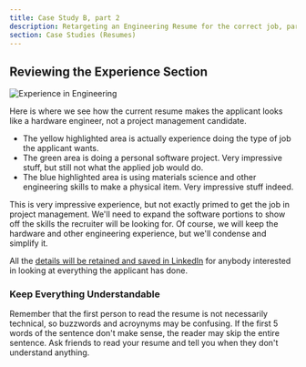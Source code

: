 ```yaml
---
title: Case Study B, part 2
description: Retargeting an Engineering Resume for the correct job, part 2
section: Case Studies (Resumes)
---
```


## Reviewing the Experience Section

![Experience in Engineering](/assets/resumes/eng1/eng-experience.jpg)

Here is where we see how the current resume makes the applicant looks like a hardware engineer, not a project management candidate. 
* The yellow highlighted area is actually experience doing the type of job the applicant wants.
* The green area is doing a personal software project. Very impressive stuff, but still not what the applied job would do.
* The blue highlighted area is using materials science and other engineering skills to make a physical item. Very impressive stuff indeed.

This is very impressive experience, but not exactly primed to get the job in project management. We'll need to expand the software portions to show off the skills the recruiter will be looking for. Of course, we will keep the hardware and other engineering experience, but we'll condense and simplify it. 

All the [details will be retained and saved in LinkedIn](/en/resume/tips/use-linkedin) for anybody interested in looking at everything the applicant has done.

### Keep Everything Understandable

Remember that the first person to read the resume is not necessarily technical, so buzzwords and acroynyms may be confusing. If the first 5 words of the sentence don't make sense, the reader may skip the entire sentence. Ask friends to read your resume and tell you when they don't understand anything.


